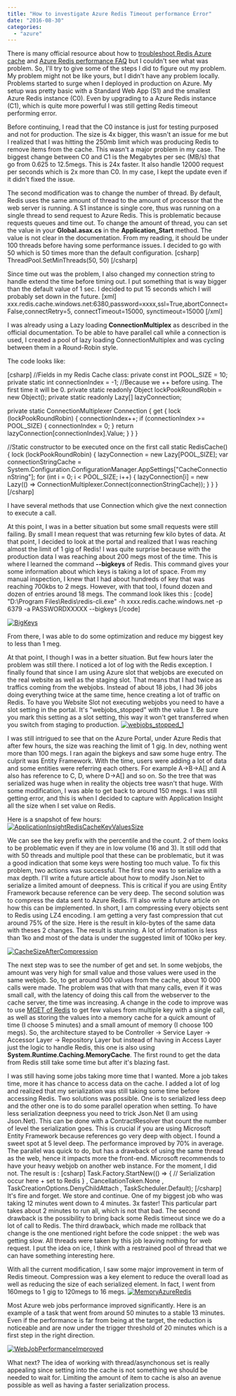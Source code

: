 ```yaml
---
title: "How to investigate Azure Redis Timeout performance Error"
date: "2016-08-30"
categories: 
  - "azure"
---
```


There is many official resource about how to [troubleshoot Redis Azure cache](https://azure.microsoft.com/en-us/documentation/articles/cache-how-to-troubleshoot/#stackexchangeredis-timeout-exceptions) and [Azure Redis performance FAQ](https://azure.microsoft.com/en-us/documentation/articles/cache-faq/#cache-performance) but I couldn't see what was problem. So, I'll try to give some of the steps I did to figure out my problem. My problem might not be like yours, but I didn't have any problem locally. Problems started to surge when I deployed in production on Azure. My setup was pretty basic with a Standard Web App (S1) and the smallest Azure Redis instance (C0). Even by upgrading to a Azure Redis instance (C1), which is quite more powerful I was still getting Redis timeout performing error.

Before continuing, I read that the C0 instance is just for testing purposed and not for production. The size is 4x bigger, this wasn't an issue for me but I realized that I was hitting the 250mb limit which was producing Redis to remove items from the cache. This wasn't a major problem in my case. The biggest change between C0 and C1 is the Megabytes per sec (MB/s) that go from 0.625 to 12.5megs. This is 24x faster. It also handle 12000 request per seconds which is 2x more than C0. In my case, I kept the update even if it didn't fixed the issue.

The second modification was to change the number of thread. By default, Redis uses the same amount of thread to the amount of processor that the web server is running. A S1 instance is single core, thus was running on a single thread to send request to Azure Redis. This is problematic because requests queues and time out. To change the amount of thread, you can set the value in your **Global.asax.cs** in the **Application\_Start** method. The value is not clear in the documentation. From my reading, it should be under 100 threads before having some performance issues. I decided to go with 50 which is 50 times more than the default configuration. \[csharp\] ThreadPool.SetMinThreads(50, 50) \[/csharp\]

Since time out was the problem, I also changed my connection string to handle extend the time before timing out. I put something that is way bigger than the default value of 1 sec. I decided to put 15 seconds which I will probably set down in the future. \[xml\] xxx.redis.cache.windows.net:6380,password=xxxx,ssl=True,abortConnect=False,connectRetry=5, connectTimeout=15000, synctimeout=15000 \[/xml\]

I was already using a Lazy loading **ConnectionMultiplex** as described in the official documentation. To be able to have parallel call while a connection is used, I created a pool of lazy loading ConnectionMultiplex and was cycling between them in a Round-Robin style.

The code looks like:

\[csharp\] //Fields in my Redis Cache class: private const int POOL\_SIZE = 10; private static int connectionIndex = -1; //Because we ++ before using. The first time it will be 0. private static readonly Object lockPookRoundRobin = new Object(); private static readonly Lazy<ConnectionMultiplexer>\[\] lazyConnection;

private static ConnectionMultiplexer Connection { get { lock (lockPookRoundRobin) { connectionIndex++; if (connectionIndex >= POOL\_SIZE) { connectionIndex = 0; } return lazyConnection\[connectionIndex\].Value; } } }

//Static constructor to be executed once on the first call static RedisCache() { lock (lockPookRoundRobin) { lazyConnection = new Lazy<ConnectionMultiplexer>\[POOL\_SIZE\]; var connectionStringCache = System.Configuration.ConfigurationManager.AppSettings\["CacheConnectionString"\]; for (int i = 0; i < POOL\_SIZE; i++) { lazyConnection\[i\] = new Lazy<ConnectionMultiplexer>(() => ConnectionMultiplexer.Connect(connectionStringCache)); } } } \[/csharp\]

I have several methods that use Connection which give the next connection to execute a call.

At this point, I was in a better situation but some small requests were still failing. By small I mean request that was returning few kilo bytes of data. At that point, I decided to look at the portal and realized that I was reaching almost the limit of 1 gig of Redis! I was quite surprise because with the production data I was reaching about 200 megs most of the time. This is where I learned the command **\--bigkeys** of Redis. This command gives your some information about which keys is taking a lot of space. From my manual inspection, I knew that I had about hundreds of key that was reaching 700kbs to 2 megs. However, with that tool, I found dozen and dozen of entries around 18 megs. The command look likes this : \[code\] "D:\\Program Files\\Redis\\redis-cli.exe" -h xxxx.redis.cache.windows.net -p 6379 -a PASSWORDXXXXX --bigkeys \[/code\]

[![BigKeys](http://patrickdesjardins.com/blog/wp-content/uploads/2016/08/BigKeys-1024x531.png)](http://patrickdesjardins.com/blog/how-to-investigate-azure-redis-timeout-performing-error/bigkeys)

From there, I was able to do some optimization and reduce my biggest key to less than 1 meg.

At that point, I though I was in a better situation. But few hours later the problem was still there. I noticed a lot of log with the Redis exception. I finally found that since I am using Azure slot that webjobs are executed on the real website as well as the staging slot. That means that I had twice as traffics coming from the webjobs. Instead of about 18 jobs, I had 36 jobs doing everything twice at the same time, hence creating a lot of traffic on Redis. To have you Website Slot not executing webjobs you need to have a slot setting in the portal. It's "webjobs\_stopped" with the value _1_. Be sure you mark this setting as a slot setting, this way it won't get transferred when you switch from staging to production. [![webjobs_stopped_1](http://patrickdesjardins.com/blog/wp-content/uploads/2016/08/webjobs_stopped_1.png)](http://patrickdesjardins.com/blog/how-to-investigate-azure-redis-timeout-performing-error/webjobs_stopped_1)

I was still intrigued to see that on the Azure Portal, under Azure Redis that after few hours, the size was reaching the limit of 1 gig. In dev, nothing went more than 100 megs. I ran again the bigkeys and saw some huge entry. The culprit was Entity Framework. With the time, users were adding a lot of data and some entities were referring each others. For example A->B->A\[\] and A also has reference to C, D, where D->A\[\] and so on. So the tree that was serialized was huge when in reality the objects tree wasn't that huge. With some modification, I was able to get back to around 150 megs. I was still getting error, and this is when I decided to capture with Application Insight all the size when I set value on Redis.

Here is a snapshot of few hours: [![ApplicationInsightRedisCacheKeyValuesSize](http://patrickdesjardins.com/blog/wp-content/uploads/2016/08/ApplicationInsightRedisCacheKeyValuesSize.png)](http://patrickdesjardins.com/blog/how-to-investigate-azure-redis-timeout-performing-error/applicationinsightrediscachekeyvaluessize)

We can see the key prefix with the percentile and the count. 2 of them looks to be problematic even if they are in low volume (16 and 3). It still odd that with 50 threads and multiple pool that these can be problematic, but it was a good indication that some keys were hosting too much value. To fix this problem, two actions was successful. The first one was to serialize with a max depth. I'll write a future article about how to modify Json.Net to serialize a limited amount of deepness. This is critical if you are using Entity Framework because reference can be very deep. The second solution was to compress the data sent to Azure Redis. I'll also write a future article on how this can be implemented. In short, I am compressing every objects sent to Redis using LZ4 encoding. I am getting a very fast compression that cut around 75% of the size. Here is the result in kilo-bytes of the same data with theses 2 changes. The result is stunning. A lot of information is less than 1ko and most of the data is under the suggested limit of 100ko per key.

[![CacheSizeAfterCompression](http://patrickdesjardins.com/blog/wp-content/uploads/2016/08/CacheSizeAfterCompression-1024x771.png)](http://patrickdesjardins.com/blog/how-to-investigate-azure-redis-timeout-performing-error/cachesizeaftercompression)

The next step was to see the number of get and set. In some webjobs, the amount was very high for small value and those values were used in the same webjob. So, to get around 500 values from the cache, about 10 000 calls were made. The problem was that with that many calls, even if it was small call, with the latency of doing this call from the webserver to the cache server, the time was increasing. A change in the code to improve was to use [MGET of Redis](http://redis.io/commands/mget) to get few values from multiple key with a single call, as well as storing the values into a memory cache for a quick amount of time (I choose 5 minutes) and a small amount of memory (I choose 100 megs). So, the architecture stayed to be Controller -> Service Layer -> Accessor Layer -> Repository Layer but instead of having in Access Layer just the logic to handle Redis, this one is also using **System.Runtime.Caching.MemoryCache**. The first round to get the data from Redis still take some time but after it's blazing fast.

I was still having some jobs taking more time that I wanted. More a job takes time, more it has chance to access data on the cache. I added a lot of log and realized that my serialization was still taking some time before accessing Redis. Two solutions was possible. One is to serialized less deep and the other one is to do some parallel operation when setting. To have less serialization deepness you need to trick Json.Net (I am using Json.Net). This can be done with a ContractResolver that count the number of level the serialization goes. This is crucial if you are using Microsoft Entity Framework because references go very deep with object. I found a sweet spot at 5 level deep. The performance improved by 70% in average. The parallel was quick to do, but has a drawback of using the same thread as the web, hence it impacts more the front-end. Microsoft recommends to have your heavy webjob on another web instance. For the moment, I did not. The result is : \[csharp\] Task.Factory.StartNew(() => { // Serialization occur here + set to Redis } , CancellationToken.None , TaskCreationOptions.DenyChildAttach , TaskScheduler.Default); \[/csharp\] It's fire and forget. We store and continue. One of my biggest job who was taking 12 minutes went down to 4 minutes. 3x faster! This particular part takes about 2 minutes to run all, which is not that bad. The second drawback is the possibility to bring back some Redis timeout since we do a lot of call to Redis. The third drawback, which made me rollback that change is the one mentioned right before the code snippet : the web was getting slow. All threads were taken by this job leaving nothing for web request. I put the idea on ice, I think with a restrained pool of thread that we can have something interesting here.

With all the current modification, I saw some major improvement in term of Redis timeout. Compression was a key element to reduce the overall load as well as reducing the size of each serialized element. In fact, I went from 160megs to 1 gig to 120megs to 16 megs. [![MemoryAzureRedis](http://patrickdesjardins.com/blog/wp-content/uploads/2016/08/MemoryAzureRedis.png)](http://patrickdesjardins.com/blog/how-to-investigate-azure-redis-timeout-performing-error/memoryazureredis)

Most Azure web jobs performance improved significantly. Here is an example of a task that went from around 50 minutes to a stable 13 minutes. Even if the performance is far from being at the target, the reduction is noticeable and are now under the trigger threshold of 20 minutes which is a first step in the right direction.

[![WebJobPerformanceImproved](http://patrickdesjardins.com/blog/wp-content/uploads/2016/08/WebJobPerformanceImproved-1024x560.png)](http://patrickdesjardins.com/blog/how-to-investigate-azure-redis-timeout-performing-error/webjobperformanceimproved)

What next? The idea of working with thread/asynchonous set is really appealing since setting into the cache is not something we should be needed to wait for. Limiting the amount of item to cache is also an avenue possible as well as having a faster serialization process.
